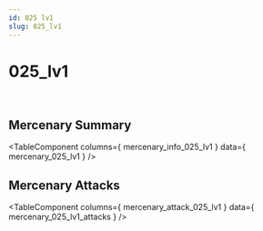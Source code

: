 ```yaml
---
id: 025 lv1
slug: 025_lv1
---
```



# 025_lv1

<div style = {{ display: "flex" }}>
    <Image img={require('@site/static/img/mercenaries/illust/thum_char_view_n_025.jpg')}/>
    <Image img={require('@site/static/img/mercenaries/illust/thum_char_view_o_025.jpg')}/>
</div>

## Mercenary Summary

<TableComponent
  columns={ mercenary_info_025_lv1 }
  data={ mercenary_025_lv1 }
/>

## Mercenary Attacks

<TableComponent
  columns={ mercenary_attack_025_lv1 }
  data={ mercenary_025_lv1_attacks }
/>